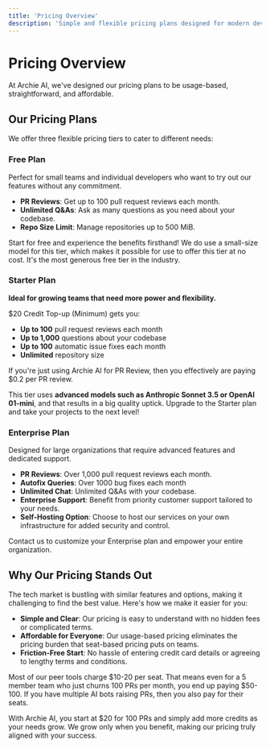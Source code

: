 ```yaml
---
title: 'Pricing Overview'
description: 'Simple and flexible pricing plans designed for modern development teams'
---
```


# Pricing Overview

At Archie AI, we've designed our pricing plans to be usage-based, straightforward, and affordable.

## Our Pricing Plans

We offer three flexible pricing tiers to cater to different needs:

### Free Plan

Perfect for small teams and individual developers who want to try out our features without any commitment.

- **PR Reviews**: Get up to 100 pull request reviews each month.
- **Unlimited Q&As**: Ask as many questions as you need about your codebase.
- **Repo Size Limit**: Manage repositories up to 500 MiB.

Start for free and experience the benefits firsthand! We do use a small-size model for this tier, which makes it possible for use to offer this tier at no cost. It's the most generous free tier in the industry. 

### Starter Plan

**Ideal for growing teams that need more power and flexibility.**

$20 Credit Top-up (Minimum) gets you:
- **Up to 100** pull request reviews each month
- **Up to 1,000** questions about your codebase
- **Up to 100** automatic issue fixes each month
- **Unlimited** repository size

If you're just using Archie AI for PR Review, then you effectively are paying $0.2 per PR review. 

This tier uses **advanced models such as Anthropic Sonnet 3.5 or OpenAI 01-mini**, and that results in a big quality uptick. Upgrade to the Starter plan and take your projects to the next level!

### Enterprise Plan

Designed for large organizations that require advanced features and dedicated support.

- **PR Reviews**: Over 1,000 pull request reviews each month.
- **Autofix Queries**: Over 1000 bug fixes each month
- **Unlimited Chat**: Unlimited Q&As with your codebase.
- **Enterprise Support**: Benefit from priority customer support tailored to your needs.
- **Self-Hosting Option**: Choose to host our services on your own infrastructure for added security and control.

Contact us to customize your Enterprise plan and empower your entire organization.

## Why Our Pricing Stands Out

The tech market is bustling with similar features and options, making it challenging to find the best value. Here's how we make it easier for you:

- **Simple and Clear**: Our pricing is easy to understand with no hidden fees or complicated terms.
- **Affordable for Everyone**: Our usage-based pricing eliminates the pricing burden that seat-based pricing puts on teams. 
- **Friction-Free Start**: No hassle of entering credit card details or agreeing to lengthy terms and conditions.

Most of our peer tools charge $10-20 per seat. That means even for a 5 member team who just churns 100 PRs per month, you end up paying $50-100. If you have multiple AI bots raising PRs, then you also pay for their seats. 

With Archie AI, you start at $20 for 100 PRs and simply add more credits as your needs grow. We grow only when you benefit, making our pricing truly aligned with your success.
